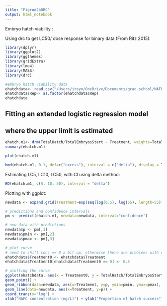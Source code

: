 ```yaml
---
title: "Figrue2bDRC"
output: html_notebook
---
```


Embryo hatch viability :

Using drc to get LC50/ dose response for binary data (From Ritz 2015):

```r
library(dplyr)
library(ggplot2)
library(ggthemes)
library(gridExtra)
library(lme4)
library(MASS)
library(drc)

#embryo hatch viability data
ehatchdata<- read.csv("/Users/jreyn/OneDrive/Documents/grad school/NAFHM19/Data/analysis/EmbryoMort2.csv")
ehatchdata$Rep<- as.factor(ehatchdata$Rep)
ehatchdata
```
## Fitting an extended logistic regression model
## where the upper limit is estimated

```r
ehatch.m1<- drm(TotalHatch/TotalEmbryosStart ~ Treatment, weights=TotalHatch, data=ehatchdata, fct=LL.3(), type="binomial")
summary(ehatch.m1)
```

```r
plot(ehatch.m1)
```

```r
bmd(ehatch.m1, 0.1, def=c("excess"), interval = c("delta"), display = TRUE)

```


Estimating LC5, LC10, LC50, with CI using delta method:
```r
ED(ehatch.m1, c(5, 10, 50), interval = "delta")
```


Plotting with ggplot:
```r
newdata <- expand.grid(Treatment=exp(seq(log(0.5), log(55), length=55)))
```

```r
# predictions and confidence intervals
pm <- predict(ehatch.m1, newdata=newdata, interval="confidence")
```

```r
# new data with predictions
newdata$p <- pm[,1]
newdata$pmin <- pm[,2]
newdata$pmax <- pm[,3]
```

```r
# plot curve
# need to shift conc == 0 a bit up, otherwise there are problems with coord_trans
ehatchdata$Treatment0 <- ehatchdata$Treatment
ehatchdata$Treatment0[ehatchdata$Treatment0 == 0] <- 0.5
```

```r
# plotting the curve
ggplot(ehatchdata, aes(x = Treatment0, y = TotalHatch/TotalEmbryosStart)) +
geom_point() + 
geom_ribbon(data=newdata, aes(x=Treatment, y=p, ymin=pmin, ymax=pmax), alpha=0.2) +
geom_line(data=newdata, aes(x=Treatment, y=p)) +
coord_trans(x="log") +
xlab("NAFC concentration (mg/L)") + ylab("Proportion of hatch success") + theme_few()
```











